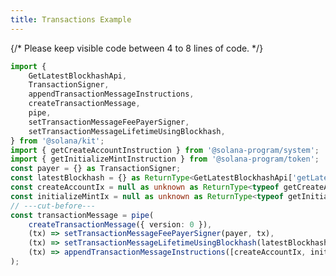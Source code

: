 ```yaml
---
title: Transactions Example
---
```


{/* Please keep visible code between 4 to 8 lines of code. */}

```ts twoslash
import {
    GetLatestBlockhashApi,
    TransactionSigner,
    appendTransactionMessageInstructions,
    createTransactionMessage,
    pipe,
    setTransactionMessageFeePayerSigner,
    setTransactionMessageLifetimeUsingBlockhash,
} from '@solana/kit';
import { getCreateAccountInstruction } from '@solana-program/system';
import { getInitializeMintInstruction } from '@solana-program/token';
const payer = {} as TransactionSigner;
const latestBlockhash = {} as ReturnType<GetLatestBlockhashApi['getLatestBlockhash']>['value'];
const createAccountIx = null as unknown as ReturnType<typeof getCreateAccountInstruction>;
const initializeMintIx = null as unknown as ReturnType<typeof getInitializeMintInstruction>;
// ---cut-before---
const transactionMessage = pipe(
    createTransactionMessage({ version: 0 }),
    (tx) => setTransactionMessageFeePayerSigner(payer, tx),
    (tx) => setTransactionMessageLifetimeUsingBlockhash(latestBlockhash, tx),
    (tx) => appendTransactionMessageInstructions([createAccountIx, initializeMintIx], tx),
);
```
